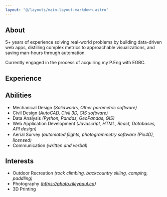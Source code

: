 ```yaml
---
layout: "@/layouts/main-layout-markdown.astro"
---
```



## About

5+ years of experience solving real-world problems by building data-driven web apps, distilling complex metrics to approachable visualizations, and saving man-hours through automation.

Currently engaged in the process of acquiring my P.Eng with EGBC.

## Experience

<ExperienceTabs client:load />

## Abilities

- Mechanical Design _(Solidworks, Other parametric software)_
- Civil Design _(AutoCAD, Civil 3D, GIS software)_
- Data Analysis _(Python, Pandas, GeoPandas, GIS)_
- Web Application Development _(Javascript, HTML, React, Databases, API design)_
- Aerial Survey _(automated ﬂights, photogrammetry software (Pix4D), licensed)_
- Communication _(written and verbal)_

## Interests

- Outdoor Recreation _(rock climbing, backcountry skiing, camping, paddling)_
- Photography _(https://photo.rileypaul.ca)_
- 3D Printing
